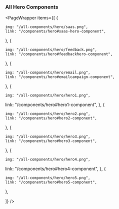 
### All Hero Components

<PageWrapper
  items={[
    {

    img: "/all-components/hero/saas.png",
    link: "/components/hero#saas-hero-component",
  },
  {

    img: "/all-components/hero/feedback.png",
    link: "/components/hero#feedbackhero-component",
  },
  {

    img: "/all-components/hero/email.png",
    link: "/components/hero#emailcampaign-component",
  },  {

    img: "/all-components/hero/hero1.png",
   link: "/components/hero#hero1-component",
  },
  {

    img: "/all-components/hero/hero2.png",
    link: "/components/hero#hero2-component",
  },
    {

    img: "/all-components/hero/hero3.png",
    link: "/components/hero#hero3-component",
  },
  {

    img: "/all-components/hero/hero4.png",
   link: "/components/hero#hero4-component",
  },
  {

    img: "/all-components/hero/hero5.png",
    link: "/components/hero#hero5-component",
  },


  ]}
/>
